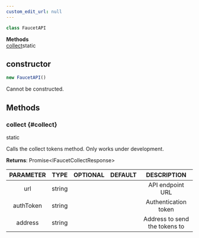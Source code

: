 ```yaml
---
custom_edit_url: null
---
```


```ts
class FaucetAPI
```

<div>

</div>

<div className="container">
  <div className="row mb-2"><div className="col col--12"><strong>Methods</strong></div></div>
  <div className="row"><div className="col col--12"><a href="#collect">collect</a><span className="badge badge--info margin-left--sm">static</span></div></div>
</div>

## constructor
```ts
new FaucetAPI()
```

<div>

</div>

Cannot be constructed.

## Methods
### collect {#collect}

<div>
  <span className="badge badge--info">static</span>
</div>

Calls the collect tokens method. Only works under development.

**Returns**: Promise&lt;IFaucetCollectResponse&gt;

|PARAMETER|TYPE|OPTIONAL|DEFAULT|DESCRIPTION|
|:---:|:---:|:---:|:---:|:---:|
|url|string|||API endpoint URL|
|authToken|string|||Authentication token|
|address|string|||Address to send the tokens to|

